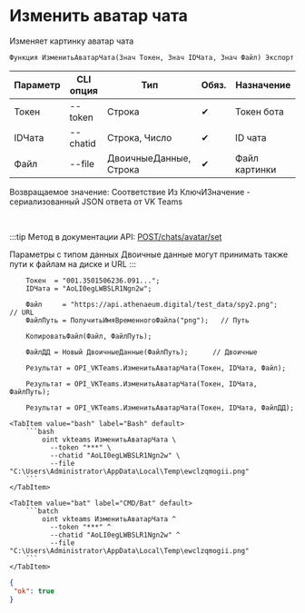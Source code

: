 ﻿---
sidebar_position: 2
---


# Изменить аватар чата
 Изменяет картинку аватар чата



`Функция ИзменитьАватарЧата(Знач Токен, Знач IDЧата, Знач Файл) Экспорт`

  | Параметр | CLI опция | Тип | Обяз. | Назначение |
  |-|-|-|-|-|
  | Токен | --token | Строка | &#x2714; | Токен бота |
  | IDЧата | --chatid | Строка, Число | &#x2714; | ID чата |
  | Файл | --file | ДвоичныеДанные, Строка | &#x2714; | Файл картинки |

  
  Возвращаемое значение:   Соответствие Из КлючИЗначение - сериализованный JSON ответа от VK Teams

<br/>

:::tip
Метод в документации API: [POST ​/chats​/avatar​/set](https://teams.vk.com/botapi/#/chats/post_chats_avatar_set)

Параметры с типом данных Двоичные данные могут принимать также пути к файлам на диске и URL
:::
<br/>



```bsl title="Пример использования для 1С:Предприятие/OneScript"
    Токен  = "001.3501506236.091...";
    IDЧата = "AoLI0egLWBSLR1Ngn2w";

    Файл     = "https://api.athenaeum.digital/test_data/spy2.png";        // URL
    ФайлПуть = ПолучитьИмяВременногоФайла("png");   // Путь

    КопироватьФайл(Файл, ФайлПуть);

    ФайлДД = Новый ДвоичныеДанные(ФайлПуть);      // Двоичные

    Результат = OPI_VKTeams.ИзменитьАватарЧата(Токен, IDЧата, Файл);

    Результат = OPI_VKTeams.ИзменитьАватарЧата(Токен, IDЧата, ФайлПуть);

    Результат = OPI_VKTeams.ИзменитьАватарЧата(Токен, IDЧата, ФайлДД);
```
    

 <Tabs>
  
    <TabItem value="bash" label="Bash" default>
        ```bash
            oint vkteams ИзменитьАватарЧата \
              --token "***" \
              --chatid "AoLI0egLWBSLR1Ngn2w" \
              --file "C:\Users\Administrator\AppData\Local\Temp\ewclzqmogii.png"
        ```
    </TabItem>
  
    <TabItem value="bat" label="CMD/Bat" default>
        ```batch
            oint vkteams ИзменитьАватарЧата ^
              --token "***" ^
              --chatid "AoLI0egLWBSLR1Ngn2w" ^
              --file "C:\Users\Administrator\AppData\Local\Temp\ewclzqmogii.png"
        ```
    </TabItem>
</Tabs>


```json title="Результат"
{
 "ok": true
}
```
